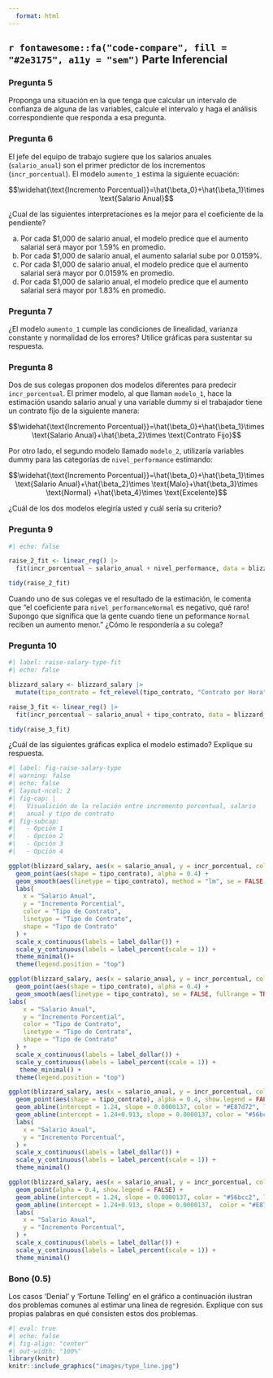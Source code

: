 ```yaml
---
  format: html
---
```

  
## `r fontawesome::fa("code-compare", fill = "#2e3175", a11y = "sem")` Parte Inferencial {#inferencial}

### Pregunta 5

Proponga una situación en la que tenga que calcular un intervalo de confianza de alguna de las variables, calcule el intervalo y haga el análisis correspondiente que responda a esa pregunta.
  
### Pregunta 6

El jefe del equipo de trabajo sugiere que los salarios anuales (`salario_anual`) son el primer predictor de los incrementos (`incr_porcentual`). El modelo `aumento_1` estima la siguiente ecuación:

$$\widehat{\text{Incremento Porcentual}}=\hat{\beta_0}+\hat{\beta_1}\times \text{Salario Anual}$$


¿Cual de las siguientes interpretaciones es la mejor para el coeficiente de la pendiente?

a. Por cada \$1,000 de salario anual, el modelo predice que el aumento salarial será mayor por 1.59% en promedio.
b. Por cada \$1,000 de salario anual, el aumento salarial sube por 0.0159%.
c. Por cada \$1,000 de salario anual, el modelo predice que el aumento salarial será mayor por 0.0159% en promedio.
d. Por cada \$1,000 de salario anual, el modelo predice que el aumento salarial será mayor por 1.83% en promedio.

### Pregunta 7

¿El modelo `aumento_1` cumple las condiciones de linealidad, varianza constante y normalidad de los errores? Utilice gráficas para sustentar su respuesta. 


### Pregunta 8

Dos de sus colegas proponen dos modelos diferentes para predecir `incr_porcentual`. El primer modelo, al que llaman `modelo_1`, hace la estimación usando salario anual y una variable dummy si el trabajador tiene un contrato fijo de la siguiente manera:

$$\widehat{\text{Incremento Porcentual}}=\hat{\beta_0}+\hat{\beta_1}\times \text{Salario Anual}+\hat{\beta_2}\times \text{Contrato Fijo}$$

Por otro lado, el segundo modelo llamado `modelo_2`, utilizaría variables dummy para las categorías de `nivel_performance` estimando:

$$\widehat{\text{Incremento Porcentual}}=\hat{\beta_0}+\hat{\beta_1}\times \text{Salario Anual}+\hat{\beta_2}\times \text{Malo}+\hat{\beta_3}\times \text{Normal} +\hat{\beta_4}\times \text{Excelente}$$

¿Cuál de los dos modelos elegiría usted y cuál sería su criterio?

### Pregunta 9

```r
#| echo: false

raise_2_fit <- linear_reg() |>
  fit(incr_porcentual ~ salario_anual + nivel_performance, data = blizzard_salary)

tidy(raise_2_fit)
```

Cuando uno de sus colegas ve el resultado de la estimación, le comenta que "el coeficiente para `nivel_performanceNormal` es negativo, qué raro! Supongo que significa que la gente cuando tiene un peformance `Normal` reciben un aumento menor." ¿Cómo le respondería a su colega?

### Pregunta 10

```r
#| label: raise-salary-type-fit
#| echo: false

blizzard_salary <- blizzard_salary |>
  mutate(tipo_contrato = fct_relevel(tipo_contrato, "Contrato por Hora"))

raise_3_fit <- linear_reg() |>
  fit(incr_porcentual ~ salario_anual + tipo_contrato, data = blizzard_salary)

tidy(raise_3_fit)
```


¿Cuál de las siguientes gráficas explica el modelo estimado? Explique su respuesta.

```r
#| label: fig-raise-salary-type
#| warning: false
#| echo: false
#| layout-ncol: 2
#| fig-cap: |
#|   Visualición de la relación entre incremento porcentual, salario 
#|   anual y tipo de contrato
#| fig-subcap:
#|   - Opción 1
#|   - Opción 2
#|   - Opción 3
#|   - Opción 4

ggplot(blizzard_salary, aes(x = salario_anual, y = incr_porcentual, color = tipo_contrato)) +
  geom_point(aes(shape = tipo_contrato), alpha = 0.4) +
  geom_smooth(aes(linetype = tipo_contrato), method = "lm", se = FALSE, fullrange = TRUE) +
  labs(
    x = "Salario Anual",
    y = "Incremento Porcential",
    color = "Tipo de Contrato",
    linetype = "Tipo de Contrato",
    shape = "Tipo de Contrato"
  ) +
  scale_x_continuous(labels = label_dollar()) +
  scale_y_continuous(labels = label_percent(scale = 1)) + 
  theme_minimal()+
  theme(legend.position = "top") 

ggplot(blizzard_salary, aes(x = salario_anual, y = incr_porcentual, color = tipo_contrato)) +
  geom_point(aes(shape = tipo_contrato), alpha = 0.4) +
  geom_smooth(aes(linetype = tipo_contrato), se = FALSE, fullrange = TRUE) +
labs(
    x = "Salario Anual",
    y = "Incremento Porcential",
    color = "Tipo de Contrato",
    linetype = "Tipo de Contrato",
    shape = "Tipo de Contrato"
  ) +
  scale_x_continuous(labels = label_dollar()) +
  scale_y_continuous(labels = label_percent(scale = 1)) +
   theme_minimal() +
  theme(legend.position = "top")  

ggplot(blizzard_salary, aes(x = salario_anual, y = incr_porcentual, color = tipo_contrato)) +
  geom_point(aes(shape = tipo_contrato), alpha = 0.4, show.legend = FALSE) +
  geom_abline(intercept = 1.24, slope = 0.0000137, color = "#E87d72", linewidth = 1, linetype = "solid") +
  geom_abline(intercept = 1.24+0.913, slope = 0.0000137, color = "#56bcc2", linewidth = 1, linetype = "dashed") +
  labs(
    x = "Salario Anual",
    y = "Incremento Porcentual",
  ) +
  scale_x_continuous(labels = label_dollar()) +
  scale_y_continuous(labels = label_percent(scale = 1)) +
  theme_minimal()

ggplot(blizzard_salary, aes(x = salario_anual, y = incr_porcentual, color = tipo_contrato)) +
  geom_point(alpha = 0.4, show.legend = FALSE) +
  geom_abline(intercept = 1.24, slope = 0.0000137, color = "#56bcc2", linewidth = 1, linetype = "dashed") +
  geom_abline(intercept = 1.24+0.913, slope = 0.0000137,  color = "#E87d72", linewidth = 1) +
  labs(
    x = "Salario Anual",
    y = "Incremento Porcentual",
  ) +
  scale_x_continuous(labels = label_dollar()) +
  scale_y_continuous(labels = label_percent(scale = 1)) + 
  theme_minimal()
```


### Bono (0.5)

Los casos 'Denial' y 'Fortune Telling' en el gráfico a continuación ilustran dos problemas comunes al estimar una línea de regresión. Explique con sus propias palabras en qué consisten estos dos problemas.

```r
#| eval: true
#| echo: false
#| fig-align: "center"
#| out-width: "100%"
library(knitr)
knitr::include_graphics("images/type_line.jpg")
```